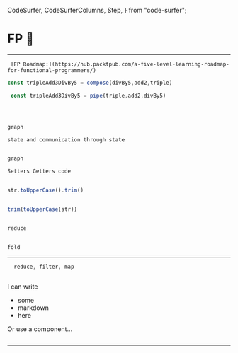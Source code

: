   CodeSurfer,
  CodeSurferColumns,
  Step,
} from "code-surfer";


# FP 👋
---

<CodeSurferColumns>

<Step> 

```
 [FP Roadmap:](https://hub.packtpub.com/a-five-level-learning-roadmap-for-functional-programmers/)
```

</Step>

<Step title="Composition">

```js 
const tripleAdd3DivBy5 = compose(divBy5,add2,triple)
```

```js
 const tripleAdd3DivBy5 = pipe(triple,add2,divBy5)
```
</Step>


<Step title="Chains!">

```js 

```

```js

```
</Step>


<Step title="Chain all the things!">

```js 

graph

```

```js
state and communication through state

```
</Step>

<Step title="More State">

```js 

graph

```

```js
Setters Getters code

```
</Step>


<Step title="Dot Chaining is Composition">

```js 

str.toUpperCase().trim()

```

```js

trim(toUpperCase(str))

```
</Step>

<Step title="Reduce all the things">

```js 

reduce

```

```js

fold

```
</Step>

</CodeSurferColumns>

---



<Step title="The Holy Trio"> 

``` js 
  reduce, filter, map
```

</Step>


<CodeSurferColumns sizes={[1,3,1]}>

<Step>

```js title="Class"
```

<div>

I can write

- some
- markdown
- here

Or use a component...

</div>

```js title="Function"
```

</Step>

</CodeSurferColumns>

---